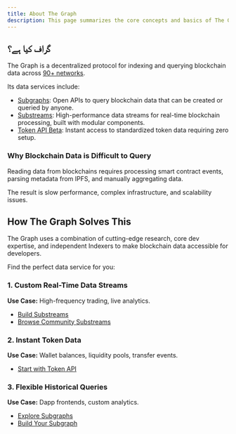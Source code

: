```yaml
---
title: About The Graph
description: This page summarizes the core concepts and basics of The Graph Network.
---
```


## گراف کیا ہے؟

The Graph is a decentralized protocol for indexing and querying blockchain data across [90+ networks](/supported-networks/).

Its data services include:

- [Subgraphs](/subgraphs/developing/subgraphs/): Open APIs to query blockchain data that can be created or queried by anyone.
- [Substreams](/substreams/introduction/): High-performance data streams for real-time blockchain processing, built with modular components.
- [Token API Beta](/token-api/quick-start/): Instant access to standardized token data requiring zero setup.

### Why Blockchain Data is Difficult to Query

Reading data from blockchains requires processing smart contract events, parsing metadata from IPFS, and manually aggregating data.

The result is slow performance, complex infrastructure, and scalability issues.

## How The Graph Solves This

The Graph uses a combination of cutting-edge research, core dev expertise, and independent Indexers to make blockchain data accessible for developers.

Find the perfect data service for you:

### 1. Custom Real-Time Data Streams

**Use Case:** High-frequency trading, live analytics.

- [Build Substreams](/substreams/introduction/)
- [Browse Community Substreams](https://substreams.dev/)

### 2. Instant Token Data

**Use Case:** Wallet balances, liquidity pools, transfer events.

- [Start with Token API](/token-api/quick-start/)

### 3. Flexible Historical Queries

**Use Case:** Dapp frontends, custom analytics.

- [Explore Subgraphs](https://thegraph.com/explorer)
- [Build Your Subgraph](/subgraphs/quick-start)
